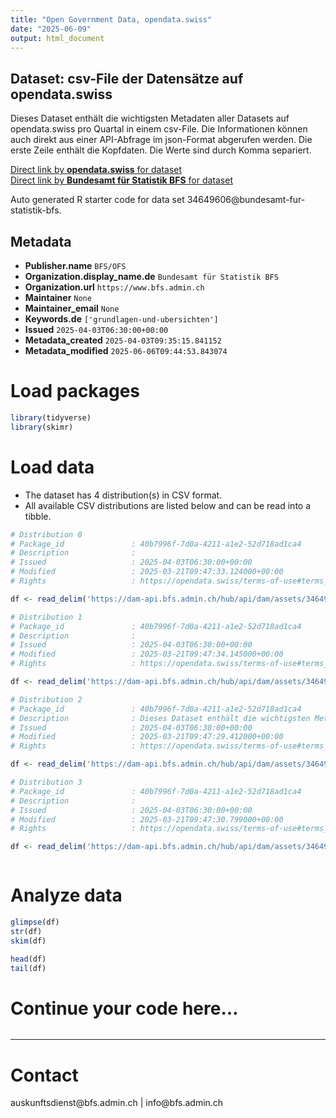 ```yaml
---
title: "Open Government Data, opendata.swiss"
date: "2025-06-09"
output: html_document
---
```


## Dataset: csv-File der Datensätze auf opendata.swiss

Dieses Dataset enthält die wichtigsten Metadaten aller Datasets auf opendata.swiss pro Quartal in einem csv-File. Die Informationen können auch direkt aus einer API-Abfrage im json-Format abgerufen werden. Die erste Zeile enthält die Kopfdaten. Die Werte sind durch Komma separiert.

[Direct link by **opendata.swiss** for dataset](https://opendata.swiss/de/dataset/csv-file-der-datensatze-auf-opendata-swiss)<br>
[Direct link by **Bundesamt für Statistik BFS** for dataset](https://www.bfs.admin.ch/asset/de/ts-d-00.02-OGD-03)

Auto generated R starter code for data set 34649606@bundesamt-fur-statistik-bfs.

## Metadata

- **Publisher.name** `BFS/OFS`
- **Organization.display_name.de** `Bundesamt für Statistik BFS`
- **Organization.url** `https://www.bfs.admin.ch`
- **Maintainer** `None`
- **Maintainer_email** `None`
- **Keywords.de** `['grundlagen-und-ubersichten']`
- **Issued** `2025-04-03T06:30:00+00:00`
- **Metadata_created** `2025-04-03T09:35:15.841152`
- **Metadata_modified** `2025-06-06T09:44:53.843074`


# Load packages

```r

library(tidyverse)
library(skimr)

```

# Load data

-   The dataset has 4 distribution(s) in CSV format.
-   All available CSV distributions are listed below and can be read into a tibble.

```r

# Distribution 0
# Package_id               : 40b7996f-7d0a-4211-a1e2-52d718ad1ca4
# Description              : 
# Issued                   : 2025-04-03T06:30:00+00:00
# Modified                 : 2025-03-21T09:47:33.124000+00:00
# Rights                   : https://opendata.swiss/terms-of-use#terms_open

df <- read_delim('https://dam-api.bfs.admin.ch/hub/api/dam/assets/34649628/master')

# Distribution 1
# Package_id               : 40b7996f-7d0a-4211-a1e2-52d718ad1ca4
# Description              : 
# Issued                   : 2025-04-03T06:30:00+00:00
# Modified                 : 2025-03-21T09:47:34.145000+00:00
# Rights                   : https://opendata.swiss/terms-of-use#terms_open

df <- read_delim('https://dam-api.bfs.admin.ch/hub/api/dam/assets/34649620/master')

# Distribution 2
# Package_id               : 40b7996f-7d0a-4211-a1e2-52d718ad1ca4
# Description              : Dieses Dataset enthält die wichtigsten Metadaten aller Datasets auf opendata.swiss pro Quartal in einem csv-File. Die Informationen können auch direkt aus einer API-Abfrage im json-Format abgerufen werden. Die erste Zeile enthält die Kopfdaten. Die Werte sind durch Komma separiert.
# Issued                   : 2025-04-03T06:30:00+00:00
# Modified                 : 2025-03-21T09:47:29.412000+00:00
# Rights                   : https://opendata.swiss/terms-of-use#terms_open

df <- read_delim('https://dam-api.bfs.admin.ch/hub/api/dam/assets/34649615/master')

# Distribution 3
# Package_id               : 40b7996f-7d0a-4211-a1e2-52d718ad1ca4
# Description              : 
# Issued                   : 2025-04-03T06:30:00+00:00
# Modified                 : 2025-03-21T09:47:30.799000+00:00
# Rights                   : https://opendata.swiss/terms-of-use#terms_open

df <- read_delim('https://dam-api.bfs.admin.ch/hub/api/dam/assets/34649625/master')



```

# Analyze data

```r

glimpse(df)
str(df)
skim(df)

head(df)
tail(df)

```

# Continue your code here...

```r

```

------------------------------------------------------------------------

# Contact

auskunftsdienst@bfs.admin.ch | info@bfs.admin.ch
